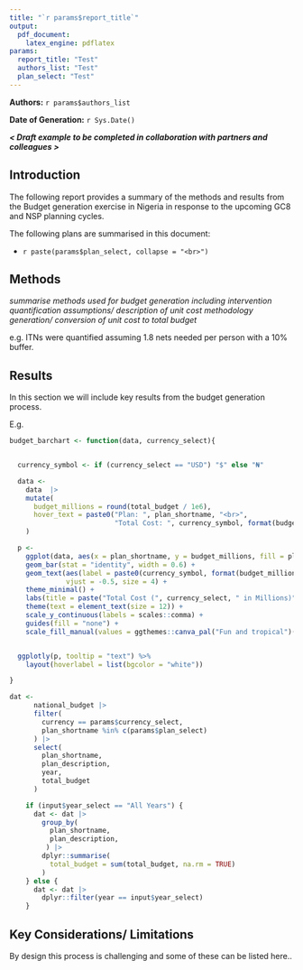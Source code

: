 ```yaml
---
title: "`r params$report_title`"
output:
  pdf_document:
    latex_engine: pdflatex       
params:
  report_title: "Test"    
  authors_list: "Test"
  plan_select: "Test"                  
---
```


**Authors:** `r params$authors_list`

**Date of Generation:** `r Sys.Date()`

***\< Draft example to be completed in collaboration with partners and colleagues \>***

## Introduction

The following report provides a summary of the methods and results from the Budget generation exercise in Nigeria in response to the upcoming GC8 and NSP planning cycles.

The following plans are summarised in this document:

-   `r paste(params$plan_select, collapse = "<br>")`

## Methods  

*summarise methods used for budget generation including* *intervention quantification assumptions/ description of unit cost methodology generation/ conversion of unit cost to total budget*

e.g. ITNs were quantified assuming 1.8 nets needed per person with a 10% buffer.

## Results 

In this section we will include key results from the budget generation process.

E.g. 

```r
budget_barchart <- function(data, currency_select){


  currency_symbol <- if (currency_select == "USD") "$" else "₦"

  data <-
    data  |>
    mutate(
      budget_millions = round(total_budget / 1e6),
      hover_text = paste0("Plan: ", plan_shortname, "<br>",
                          "Total Cost: ", currency_symbol, format(budget_millions, big.mark = ","), "M")
    )

  p <-
    ggplot(data, aes(x = plan_shortname, y = budget_millions, fill = plan_shortname, text = hover_text)) +
    geom_bar(stat = "identity", width = 0.6) +
    geom_text(aes(label = paste0(currency_symbol, format(budget_millions, big.mark = ","), "M")),
              vjust = -0.5, size = 4) +
    theme_minimal() +
    labs(title = paste("Total Cost (", currency_select, " in Millions)"), x = "", y="") +
    theme(text = element_text(size = 12)) +
    scale_y_continuous(labels = scales::comma) +
    guides(fill = "none") +
    scale_fill_manual(values = ggthemes::canva_pal("Fun and tropical")(length(unique(data$plan_shortname))))


  ggplotly(p, tooltip = "text") %>%
    layout(hoverlabel = list(bgcolor = "white"))

}

dat <-
      national_budget |>
      filter(
        currency == params$currency_select,
        plan_shortname %in% c(params$plan_select)
      ) |>
      select(
        plan_shortname,
        plan_description,
        year,
        total_budget
      )

    if (input$year_select == "All Years") {
      dat <- dat |>
        group_by(
          plan_shortname,
          plan_description,
         ) |>
        dplyr::summarise(
          total_budget = sum(total_budget, na.rm = TRUE)
        )
    } else {
      dat <- dat |>
        dplyr::filter(year == input$year_select)
    }
```



## Key Considerations/ Limitations 

By design this process is challenging and some of these can be listed here..
